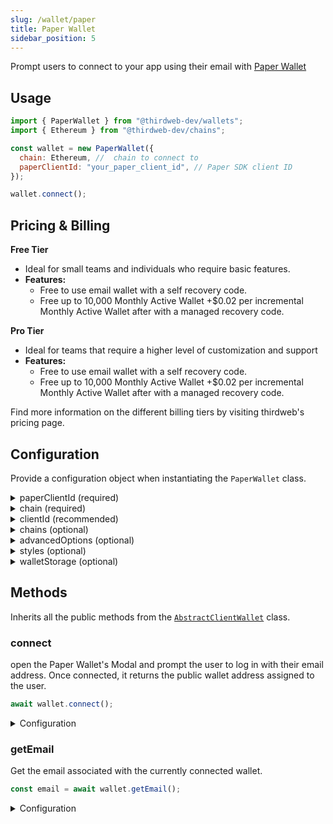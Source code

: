 ```yaml
---
slug: /wallet/paper
title: Paper Wallet
sidebar_position: 5
---
```



Prompt users to connect to your app using their email with [Paper Wallet](https://docs.withpaper.com/reference/embedded-wallet-service-overview)

## Usage

```javascript
import { PaperWallet } from "@thirdweb-dev/wallets";
import { Ethereum } from "@thirdweb-dev/chains";

const wallet = new PaperWallet({
  chain: Ethereum, //  chain to connect to
  paperClientId: "your_paper_client_id", // Paper SDK client ID
});

wallet.connect();
```

## Pricing & Billing

**Free Tier**

- Ideal for small teams and individuals who require basic features.
- **Features:**
  - Free to use email wallet with a self recovery code.
  - Free up to 10,000 Monthly Active Wallet
    +$0.02 per incremental Monthly Active Wallet after with a managed recovery code.

**Pro Tier**

- Ideal for teams that require a higher level of customization and support
- **Features:**
  - Free to use email wallet with a self recovery code.
  - Free up to 10,000 Monthly Active Wallet
    +$0.02 per incremental Monthly Active Wallet after with a managed recovery code.

Find more information on the different billing tiers by visiting thirdweb's pricing page.

## Configuration

Provide a configuration object when instantiating the `PaperWallet` class.

<details>
  <summary>paperClientId (required)</summary>
  <div>

Paper SDK requires a clientId for instantiation. You can create a `clientId` for your app on [paper.xyz](https://paper.xyz/product/wallet)

Must be a `string`.

</div>
</details>

<details>
  <summary>chain (required)</summary>
  <div>

The chain to connect to by default.

Must be a `Chain` object, from the [`@thirdweb-dev/chains`](https://www.npmjs.com/package/@thirdweb-dev/chains) package.

</div>
</details>

<details>
  <summary>clientId (recommended)</summary>
  <div>

Provide `clientId` to use the thirdweb RPCs for given `chains`

You can create a client ID for your application from [thirdweb dashboard](https://thirdweb.com/create-api-key).

</div>
</details>

<details>
  <summary>chains (optional)</summary>
  <div>

Provide an array of chains you want to support.

Must be an array of `Chain` objects, from the [`@thirdweb-dev/chains`](https://www.npmjs.com/package/@thirdweb-dev/chains) package.

</div>
</details>

<details>
  <summary>advancedOptions (optional)</summary>
  <div>

Advanced options for Paper SDK.

```ts
advancedOptions: {
  recoveryShareManagement?: 'AWS_MANAGED' | 'USER_MANAGED'
}
```

`recoveryShareManagement` indicates who should be in charge of managing the user's recovery share. Choosing `"AWS_MANAGED"` is the easiest to get started and is generally what we recommend. For more information, see [managing the user's recovery share](https://docs.withpaper.com/reference/managing-the-users-recovery-share)

</div>
</details>

<details>
  <summary>styles (optional)</summary>
  <div>

customize the UI component of Paper SDK.

```ts
styles: {
  // The roundness of buttons.
  borderRadius?: string,
  // The background color of the UI components.
  colorBackground?: string,
  // The button and link color of the UI components.
  colorPrimary?: string,
  // The text color of the UI components.
  colorText?: string,
  // The font family of the UI components.
  fontFamily?: string,
  // background color of the input fields
  inputBackgroundColor?: string,
  // border color of the input fields
  inputBorderColor?: string,
}
```

</div>
</details>

<details>
  <summary>walletStorage (optional)</summary>
  <div>

The wallet needs to store data in persistent storage. By default `localStorage` is used. If you want to use a different storage, you can pass it in the `walletStorage` option.

Must be an object conforming to the `AsyncStorage` interface:

```typescript
export interface AsyncStorage {
  getItem(key: string): Promise<string | null>;
  setItem(key: string, value: string): Promise<void>;
  removeItem(key: string): Promise<void>;
}
```

Example:

```javascript
import { PaperWallet } from "@thirdweb-dev/wallets";

const wallet = new PaperWallet({
  // ... other required config

  // highlight-start
  walletStorage: {
    getItem: (key) => {
      // Implement your own storage logic here
    },
    removeItem: (key) => {
      // Implement your own storage logic here
    },
    setItem: (key, value) => {
      // Implement your own storage logic here
    },
  },
  // highlight-end
});
```

</div>
</details>

## Methods

Inherits all the public methods from the [`AbstractClientWallet`](interfaces/abstract-client-wallet) class.

### connect

open the Paper Wallet's Modal and prompt the user to log in with their email address. Once connected, it returns the public wallet address assigned to the user.

```ts
await wallet.connect();
```

<details>
  <summary>Configuration</summary>
  <div>

```typescript
connect(options?: {
  email?: string,
  chainId?: number
}): Promise<string>;
```

<details>
  <summary>email (optional)</summary>
  <div>

If `email` is not provided, the user will be prompted to enter their email address or sign in with a Google account. Once the user enters the email address or signs in with a Google account, an OTP will be sent to the user's email address. Once the user enters the OTP, the wallet will be connected.

If the `email` is provided, the user will be directly shown the OTP screen, the user will not be prompted to enter their email.

</div>
</details>

<details>
  <summary>chainId (optional)</summary>
  <div>

If chainId is provided, the wallet will be connected to the network with the given chainId, else it will be connected to the Ethereum Mainnet.

</div>
</details>

#### Return Value

Returns a `string` containing the user's assigned public wallet address.

</div>
</details>

### getEmail

Get the email associated with the currently connected wallet.

```javascript
const email = await wallet.getEmail();
```

<details>
  <summary>Configuration</summary>
  <div>

#### Return Value

Returns a `string` containing the email.

```typescript
string;
```

</div>
</details>
